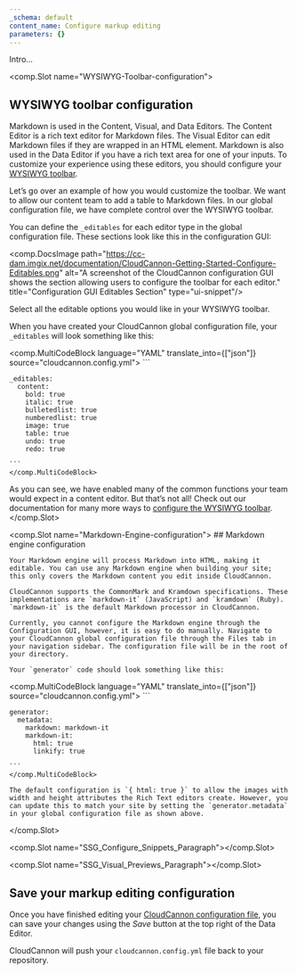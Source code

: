 ```yaml
---
_schema: default
content_name: Configure markup editing
parameters: {}
---
```

Intro...

<comp.Slot name="WYSIWYG-Toolbar-configuration">
  ## WYSIWYG toolbar configuration

  Markdown is used in the Content, Visual, and Data Editors. The Content Editor is a rich text editor for Markdown files. The Visual Editor can edit Markdown files if they are wrapped in an HTML element. Markdown is also used in the Data Editor if you have a rich text area for one of your inputs. To customize your experience using these editors, you should configure your [WYSIWYG toolbar](/documentation/articles/configuring-toolbars).

  Let’s go over an example of how you would customize the toolbar. We want to allow our content team to add a table to Markdown files. In our global configuration file, we have complete control over the WYSIWYG toolbar.

  You can define the `_editables` for each editor type in the global configuration file. These sections look like this in the configuration GUI:

  <comp.DocsImage path="https://cc-dam.imgix.net/documentation/CloudCannon-Getting-Started-Configure-Editables.png" alt="A screenshot of the CloudCannon configuration GUI shows the section allowing users to configure the toolbar for each editor." title="Configuration GUI Editables Section" type="ui-snippet"/>

  Select all the editable options you would like in your WYSIWYG toolbar.

  When you have created your CloudCannon global configuration file, your `_editables` will look something like this:

  <comp.MultiCodeBlock language="YAML" translate_into={["json"]} source="cloudcannon.config.yml">
    ```

    _editables:
      content:
        bold: true
        italic: true
        bulletedlist: true
        numberedlist: true
        image: true
        table: true
        undo: true
        redo: true

    ```
    </comp.MultiCodeBlock>

  As you can see, we have enabled many of the common functions your team would expect in a content editor. But that’s not all! Check out our documentation for many more ways to [configure the WYSIWYG toolbar](/documentation/articles/configuring-toolbars).
</comp.Slot>

<comp.Slot name="Markdown-Engine-configuration">
    ## Markdown engine configuration

    Your Markdown engine will process Markdown into HTML, making it editable. You can use any Markdown engine when building your site; this only covers the Markdown content you edit inside CloudCannon.

    CloudCannon supports the CommonMark and Kramdown specifications. These implementations are `markdown-it` (JavaScript) and `kramdown` (Ruby). `markdown-it` is the default Markdown processor in CloudCannon.

    Currently, you cannot configure the Markdown engine through the Configuration GUI, however, it is easy to do manually. Navigate to your CloudCannon global configuration file through the Files tab in your navigation sidebar. The configuration file will be in the root of your directory.

    Your `generator` code should look something like this:

  <comp.MultiCodeBlock language="YAML" translate_into={["json"]} source="cloudcannon.config.yml">
    ```

    generator:
      metadata:
        markdown: markdown-it
        markdown-it:
          html: true
          linkify: true

    ```
    </comp.MultiCodeBlock>

    The default configuration is `{ html: true }` to allow the images with width and height attributes the Rich Text editors create. However, you can update this to match your site by setting the `generator.metadata` in your global configuration file as shown above.
</comp.Slot>

<comp.Slot name="SSG_Configure_Snippets_Paragraph"></comp.Slot>

<comp.Slot name="SSG_Visual_Previews_Paragraph"></comp.Slot>

## Save your markup editing configuration

Once you have finished editing your <a href="/documentation/articles/create-a-global-configuration-file/" target="_blank" rel="noopener">CloudCannon configuration file</a>, you can save your changes using the *Save* button at the top right of the Data Editor.

CloudCannon will push your `cloudcannon.config.yml` file back to your repository.